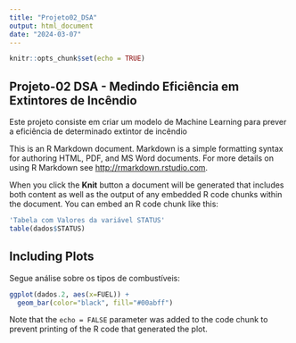 ```yaml
---
title: "Projeto02_DSA"
output: html_document
date: "2024-03-07"
---
```


```r
knitr::opts_chunk$set(echo = TRUE)
```

## Projeto-02 DSA - Medindo Eficiência em Extintores de Incêndio

Este projeto consiste em criar um modelo de Machine Learning para prever a eficiência de determinado
extintor de incêndio

This is an R Markdown document. Markdown is a simple formatting syntax for authoring HTML, PDF, and MS Word documents. For more details on using R Markdown see <http://rmarkdown.rstudio.com>.

When you click the **Knit** button a document will be generated that includes both content as well as the output of any embedded R code chunks within the document. You can embed an R code chunk like this:

```r
'Tabela com Valores da variável STATUS'
table(dados$STATUS)

```

## Including Plots

Segue análise sobre os tipos de combustíveis:

```r
ggplot(dados.2, aes(x=FUEL)) + 
  geom_bar(color="black", fill="#00abff")
```

Note that the `echo = FALSE` parameter was added to the code chunk to prevent printing of the R code that generated the plot.

